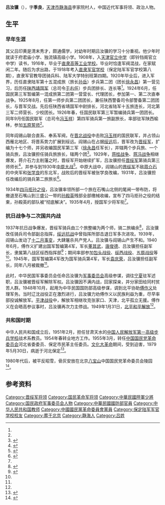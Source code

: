 {{Infobox_officeholder
| name = 吕汝骥
| image name = Lu Ru Ji.jpg
| width = 150px
| now = [[中华民国|中华民国]]军事将领
| period = 
| Sex = 男 
| party =
| Native place =[[天津市|天津市]][[静海县|静海县]]李家院村
| date of birth =1896年
| date of death = 1979年5月30日
| place of birth = [[天津市|天津市]][[静海县|静海县]]
| place of death = [[河北省|河北省]][[保定市|保定市]]
| educate = 
| past = 
}}
'''吕汝骥'''（{{bd|1896年||1979年|5月30日}}），字'''季良'''，[[天津市|天津市]][[静海县|静海县]]李家院村人，中国近代军事将领、政治人物。

== 生平 ==
=== 早年生涯 ===
其父吕印黄是清末秀才，颇通儒学，对幼年时期吕汝骥的学习十分重视。他少年时就读于府君庙小学、独流镇高级小学。1908年，入[[天津官立中学|天津官立中学]]（即铃铛阁官立中学）读书，1916年，毕业于[[直隶高等工业学校|直隶高等工业学校]]。毕业时恰逢军阀混战，在家赋闲二年。随后为求出路，于1918年考入[[直隶军官学校|直隶军官学校]]（保定陆军军官学校第八期），直隶军官教导团骑兵科、陆军大学特别班第四期。1920年毕业后，进入军界，历任直隶陆军第十五混成旅（旅长[[孙岳|孙岳]]）步兵第二团（团长[[徐永昌|徐永昌]]）第一营见习，后历任[[陕西靖国军|陕西靖国军]]（总司令[[于右任|于右任]]）步兵团排长、连长等<ref name="ab" />。1924年6月，任国民第三军暂编第一混成旅第二团第一营营长、代理团长，参加第一、第二次直奉战争。1925年8月，任第一师步兵第二团团长，兼任陕西警备司令部警备第二团团长，与晋军交战。先后任陕西省靖国军中尉排长，河北省陆军十五旅连长，河北第三军二师营长、少校团长。1926年春，任国民联军第三军暂编骑兵第一团团长。同年9月任国民联军（总司令[[冯玉祥|冯玉祥]]）第四军骑兵第一旅副旅长，率部驻军陕西榆林，参加[[五原誓师|五原誓师]]<ref name="ab" />。

同年阎锡山联合直系、奉系军阀，在[[晋北战役|晋北战役]]中击败[[冯玉祥|冯玉祥]]的国民联军，并占领山西雁北地区、将晋系势力扩展到绥远。阎锡山在占据[[绥远|绥远]]后，晋军改为[[晋系|晋绥军]]，扩编为十七个师，并另收编国民军第三军（[[徐永昌|徐永昌]]任军长），并辖两个步兵旅、一个骑兵旅，吕汝骥担任骑兵旅旅长，辖两个团<ref>{{cite book|author1=山西省政协文史资料研究委员会编|title=阎锡山统治山西史实|date=1981|publisher=太原：山西人民出版社|pages=125-126|accessdate=2015-06-21}}</ref>。1929年，[[蒋桂战争|蒋桂战争]]、[[蒋冯战争|蒋冯战争]]相继爆发，蒋介石力主削藩之时，晋绥军开始继续扩军，吕汝骥担任[[晋系|晋绥军]]第骑兵第三师师长<ref>{{cite book|author1=戚厚杰|title=国民革命军沿革实录|date=2001|publisher=石家庄：河北人民出版社|isbn=7-202-02814-X|pages=185-186|accessdate=2015-06-21}}</ref>，并参与到1930年[[中原大战|中原大战]]<ref>{{cite book|author1=李茂盛主编|editor=2011.10|title=民国山西史|publisher=太原：山西人民出版社|isbn=978-7-203-07443-4|pages=194|accessdate=2015-06-21}}</ref>。中原大战中，阎锡山的[[晋系|晋绥军]]不敌[[蒋介石|蒋介石]]的中央军和[[张学良|张学良]]的东北军，战败后的晋绥军被张学良改编，1931年，吕汝骥担任改编后的骑兵第二旅旅长<ref>{{cite book|author1=曹剑浪|editor=2004|title=国民党军简史 上|publisher=北京：解放军出版社|isbn=7-5065-4497-0|pages=196|accessdate=2015-06-21}}</ref>。

1934年[[四马拒孙之役|四马拒孙之役]]，吕汝骥率领所部一个旅在石嘴山北侧的尾闸一带布防，将撤退至石嘴山到三盛公一带的[[孙殿英|孙殿英]]残部全部缴械收编，宣布了四马拒孙之役的结束{{r|seven|page=119}}{{r|five|page=215}}，孙殿英的部队被“彻底解决”{{r|twenty-two|page=19}}。1935年4月，授国军少将军衔<ref name="ab" />。

=== 抗日战争与二次国共内战 ===
1937年抗日战争爆发，晋绥军骑兵由三个旅整编为两个师，骑二旅编余<ref>{{cite book|author1=全国政协文史资料委员会|title=文史资料存稿选编 15 军事机构 上|date=2002|publisher=北京：中国文史出版社|isbn=7-5034-1254-2|pages=884|accessdate=2015-06-21}}</ref>，吕汝骥改任骑兵司令部副总指挥，[[绥远抗战|绥远抗战]]中曾指挥所部击退日军多次进攻。1939年，阎锡山发动了[[十二月事变|十二月事变]]，大肆屠杀共产党人。吕汝骥与阎锡山产生不和。1940年6月，傅作义扩建出国军暂编第4军，军长[[董其武|董其武]]，[[唐俊德|唐俊德]]、吕汝骥担任副军长，隶属第八战区绥西指挥部<ref name="as">{{cite book|author1=曹剑浪|title=中国国民党军简史 中册|date=2010|publisher=北京：解放军出版社|isbn=978-7-506-55828-0|pages=850-851|accessdate=2015-06-21}}</ref>；期间率部参加[[包头战役|包头战役]]、[[绥西战役|绥西战役]]、[[五原战役|五原战役]]等<ref name="ab" />。1945年，国军暂编第4军改为国军骑兵第4军，军长[[袁庆荣|袁庆荣]]，吕汝骥担任副军长，同年八月被裁撤<ref name="as" />。

此时，中华民国军事委员会任命吕汝骥为[[军事委员会|军事委员会]]高级参谋，调往[[宁夏|宁夏]]驻军述职，吕汝骥被晋绥军解除军权。吕汝骥因不满内战，回家探亲，并分家田给同村贫苦人群。1948年10月，起用为中华民国国防部高级参谋，调到北平协助[[傅作义|傅作义]]处理军务。当时辽沈战役正在激烈进行，吕汝骥力劝傅作义以民族利益为重，尽早率部投诚解放军。[[平津战役|平津战役]]中，解放军相继攻克张家口、天津，北平孤立无援。傅作义在会晤高参议事时，吕汝骥再次力主停战。1949年1月31日，[[北平和平解放|北平和平解放]]<ref name="ab" />。

=== 共和国时期 ===
中华人民共和国成立后，1951年2月，担任甘肃天水的[[中国人民解放军第一高级步兵学校|中国人民解放军第一高级步兵学校]]战术系教员。1954年春转业地方工作。1955年3月，转任[[中国国民党革命委员会|中国国民党革命委员会]]河北省委委员、保定市民革主任委员。[[文化大革命|文化大革命]]期间，受到迫害，1979年5月30日，病逝于河北保定<ref name="ab">{{cite book|author1=陈予欢|title=保定军校将帅录|date=2006年12月|publisher=广州：广州出版社|isbn=7-80731-388-9|pages=150-151|accessdate=2015-06-21}}</ref>。

1980年代后，被平反昭雪，骨灰安放在北京[[八宝山|八宝山]]中国国民党革命委员会陵园<ref>{{cite book|author1=政协静海县委员会文史工作委员会 【出版发行】 政协静海县委员会文史工作委员会|title=静海文史资料 第3辑|date=1992年10月|pages=59|accessdate=2015-06-21}}</ref>。

==参考资料==
{{reflist|2|refs=
<ref name="five">{{Cite book | author = 吴忠礼，刘钦斌主编 | title = 西北五马 | location = 郑州 | publisher = 河南人民出版社 | date = 1993-07-01 | pages = 459 | ISBN = 7-215-02183-1 | accessdate = 2015-01-28 | quote = }}</ref>
<ref name="seven">{{Cite book | author = 宁夏通志编纂委员会编 | title = 宁夏通志·军事卷 | location = 北京 | publisher = 方志出版社 | date = 2004-02-01 | pages = 513 | ISBN = 7-80192-144-5 | accessdate = 2015-01-28 | quote = }}</ref>
<ref name="twenty-two">《傅作義致汪精衛等電》，1934-3-31，中國第二歷史檔案館：《孫殿英部青海屯墾檔案史料選(續)》，《民國檔案》1995年第1期</ref>
}}

[[Category:晋绥军将领|Category:晋绥军将领]]
[[Category:国民革命军将领|Category:国民革命军将领]]
[[Category:中華民國陸軍少將|Category:中華民國陸軍少將]]
[[Category:国民政府军事委员会人物|Category:国民政府军事委员会人物]]
[[Category:中華民國國防部官員|Category:中華民國國防部官員]]
[[Category:中华人民共和国教师|Category:中华人民共和国教师]]
[[Category:中國國民黨革命委員會黨員|Category:中國國民黨革命委員會黨員]]
[[Category:保定陆军军官学校校友|Category:保定陆军军官学校校友]]
[[Category:葬于北京|Category:葬于北京]]
[[Category:静海人|Category:静海人]]
[[Category:吕姓|Category:吕姓]]